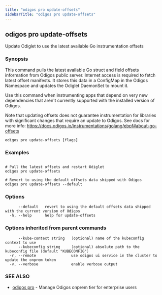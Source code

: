 ```yaml
---
title: "odigos pro update-offsets"
sidebarTitle: "odigos pro update-offsets"
---
```

## odigos pro update-offsets

Update Odiglet to use the latest available Go instrumentation offsets

### Synopsis

This command pulls the latest available Go struct and field offsets information from Odigos public server.
Internet access is required to fetch latest offset manifests.
It stores this data in a ConfigMap in the Odigos Namespace and updates the Odiglet DaemonSet to mount it.

Use this command when instrumenting apps that depend on very new dependencies that aren't currently supported
with the installed version of Odigos.

Note that updating offsets does not guarantee instrumentation for libraries with significant changes that
require an update to Odigos. See docs for more info: https://docs.odigos.io/instrumentations/golang/ebpf#about-go-offsets


```
odigos pro update-offsets [flags]
```

### Examples

```

# Pull the latest offsets and restart Odiglet
odigos pro update-offsets

# Revert to using the default offsets data shipped with Odigos
odigos pro update-offsets --default

```

### Options

```
      --default   revert to using the default offsets data shipped with the current version of Odigos
  -h, --help      help for update-offsets
```

### Options inherited from parent commands

```
      --kube-context string   (optional) name of the kubeconfig context to use
      --kubeconfig string     (optional) absolute path to the kubeconfig file (default "KUBECONFIG")
  -r, --remote                use odigos ui service in the cluster to update the onprem token
  -v, --verbose               enable verbose output
```

### SEE ALSO

* [odigos pro](/cli/odigos_pro)	 - Manage Odigos onprem tier for enterprise users